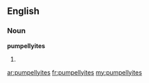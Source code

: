 ==English==

===Noun===
'''pumpellyites'''

# {{plural of|pumpellyite}}

[[ar:pumpellyites]]
[[fr:pumpellyites]]
[[my:pumpellyites]]